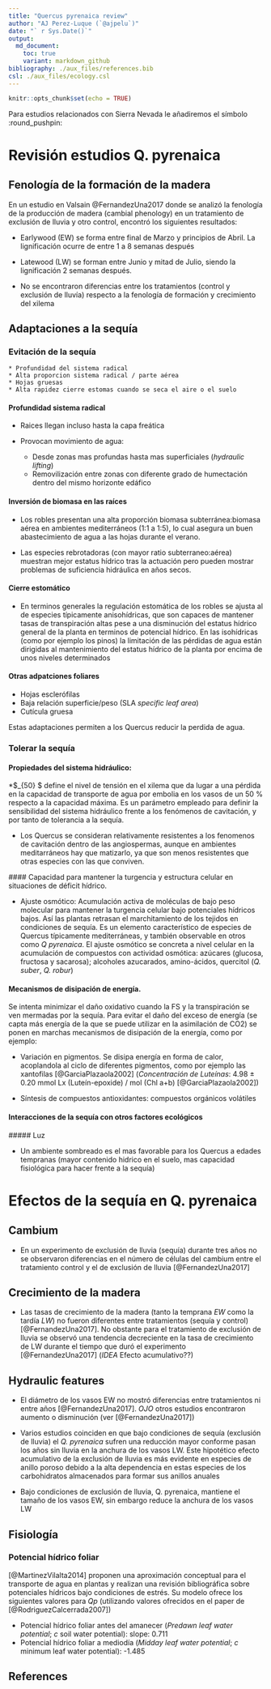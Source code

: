 ```yaml
---
title: "Quercus pyrenaica review"
author: "AJ Perez-Luque (`@ajpelu`)"
date: "` r Sys.Date()`"
output:  
  md_document:
    toc: true
    variant: markdown_github
bibliography: ./aux_files/references.bib
csl: ./aux_files/ecology.csl
---
```


```r
knitr::opts_chunk$set(echo = TRUE)
```

Para estudios relacionados con Sierra Nevada le añadiremos el símbolo :round_pushpin: 


# Revisión estudios Q. pyrenaica 

## Fenología de la formación de la madera

En un estudio en Valsain @FernandezUna2017 donde se analizó la fenología de la producción de madera (cambial phenology) en un tratamiento de exclusión de lluvia y otro control, encontró los siguientes resultados:

* Earlywood (EW) se forma entre final de Marzo y principios de Abril. La lignificación ocurre de entre 1 a 8 semanas después

* Latewood (LW) se forman entre Junio y mitad de Julio, siendo la lignificación 2 semanas después. 

* No se encontraron diferencias entre los tratamientos (control y exclusión de lluvía) respecto a la fenología de formación y crecimiento del xilema 

## Adaptaciones a la sequía

### Evitación de la sequía 

    * Profundidad del sistema radical
    * Alta proporcion sistema radical / parte aérea 
    * Hojas gruesas 
    * Alta rapidez cierre estomas cuando se seca el aire o el suelo 

#### Profundidad sistema radical
* Raices llegan incluso hasta la capa freática
* Provocan movimiento de agua:

    * Desde zonas mas profundas hasta mas superficiales (*hydraulic lifting*) 
    * Removilización entre zonas con diferente grado de humectación dentro del mismo horizonte edáfico 

#### Inversión de biomasa en las raíces
* Los robles presentan una alta proporción biomasa subterránea:biomasa aérea en ambientes mediterráneos (1:1 a 1:5), lo cual asegura un buen abastecimiento de agua a las hojas durante el verano. 

* Las especies rebrotadoras (con mayor ratio subterraneo:aérea) muestran mejor estatus hídrico tras la actuación pero pueden mostrar problemas de suficiencia hidráulica en años secos. 

#### Cierre estomático 
* En terminos generales la regulación estomática de los robles se ajusta al de especies típicamente anisohídricas, que son capaces de mantener tasas de transpiración altas pese a una disminución del estatus hídrico general de la planta en terminos de potencial hídrico. En las isohídricas (como por ejemplo los pinos) la limitación de las pérdidas de agua están dirigidas al mantenimiento del estatus hídrico de la planta por encima de unos niveles determinados 
    
#### Otras adpatciones foliares
* Hojas esclerófilas 
* Baja relación superficie/peso (SLA *specific leaf area*)
* Cutícula gruesa

Estas adaptaciones permiten a los Quercus reducir la perdida de agua. 
    
### Tolerar la sequía 

#### Propiedades del sistema hidráulico: 

  *$\psi_{50} $ define el nivel de tensión en el xilema que da lugar a una pérdida en la capacidad de transporte de agua por embolia en los vasos de un 50 % respecto a la capacidad máxima. Es un parámetro empleado para definir la sensibilidad del sistema hidráulico frente a los fenómenos de cavitación, y por tanto de tolerancia a la sequía.  
  
  * Los Quercus se consideran relativamente resistentes a los fenomenos de cavitación dentro de las angiospermas, aunque en ambientes meditarráneos hay que matizarlo, ya que son menos resistentes que otras especies con las que conviven. 
  
#### Capacidad para mantener la turgencia y estructura celular en situaciones de déficit hídrico.

* Ajuste osmótico: Acumulación activa de moléculas de bajo peso molecular para mantener la turgencia celular bajo potenciales hídricos bajos. Así las plantas retrasan el marchitamiento de los tejidos en condiciones de sequía. Es un elemento característico de especies de Quercus típicamente mediterráneas, y también observable en otros como *Q pyrenaica*. El ajuste osmótico se concreta a nivel celular en la acumulación de compuestos con actividad osmótica: azúcares (glucosa, fructosa y sacarosa); alcoholes azucarados, amino-ácidos, quercitol (*Q. suber*, *Q. robur*) 

#### Mecanismos de disipación de energía. 
Se intenta minimizar el daño oxidativo cuando la FS y la transpiración se ven mermadas por la sequía. Para evitar el daño del exceso de energía (se capta más energía de la que se puede utilizar en la asimilación de CO2) se ponen en marchas mecanismos de disipación de la energía, como por ejemplo: 

* Variación en pigmentos. Se disipa energía en forma de calor, acoplandola al ciclo de diferentes pigmentos, como por ejemplo las xantofilas [@GarciaPlazaola2002] (*Concentración de Luteínas*: 4.98 ± 0.20 mmol Lx (Luteín-epoxide) / mol (Chl a+b) [@GarciaPlazaola2002])

* Síntesis de compuestos antioxidantes: compuestos orgánicos volátiles

#### Interacciones de la sequía con otros factores ecológicos
##### Luz 

* Un ambiente sombreado es el mas favorable para los Quercus a edades tempranas (mayor contenido hidrico en el suelo, mas capacidad fisiológica para hacer frente a la sequía)

# Efectos de la sequía en Q. pyrenaica

## Cambium 

* En un experimento de exclusión de lluvia (sequía) durante tres años no se observaron diferencias en el número de células del cambium entre el tratamiento control y el de exclusión de lluvia [@FernandezUna2017] 

## Crecimiento de la madera 

* Las tasas de crecimiento de la madera (tanto la temprana *EW* como la tardía *LW*) no fueron diferentes entre tratamientos (sequía y control) [@FernandezUna2017]. No obstante para el tratamiento de exclusión de lluvia se observó una tendencia decreciente en la tasa de crecimiento de LW durante el tiempo que duró el experimento [@FernandezUna2017] ($IDEA$ Efecto acumulativo??)

## Hydraulic features 

* El diámetro de los vasos EW no mostró diferencias entre tratamientos ni entre años [@FernandezUna2017]. $OJO$ otros estudios encontraron aumento o disminución (ver [@FernandezUna2017])

* Varios estudios coinciden en que bajo condiciones de sequía (exclusión de lluvia) el *Q. pyrenaica* sufren una reducción mayor conforme pasan los años sin lluvia en la anchura de los vasos LW. Este hipotético efecto acumulativo de la exclusión de lluvia es más evidente en especies de anillo poroso debido a la alta dependencia en estas especies de los carbohidratos almacenados para formar sus anillos anuales

* Bajo condiciones de exclusión de lluvia, Q. pyrenaica, mantiene el tamaño de los vasos EW, sin embargo reduce la anchura de los vasos LW 




## Fisiología 

### Potencial hídrico foliar

[@MartinezVilalta2014] proponen una aproximación conceptual para el transporte de agua en plantas y realizan una revisión bibliográfica sobre potenciales hídricos bajo condiciones de estrés. Su modelo ofrece los siguientes valores para *Qp* (utilizando valores ofrecidos en el paper de [@RodriguezCalcerrada2007])

* Potencial hídrico foliar antes del amanecer (*Predawn leaf water potential*; *c* soil water potential): slope: 0.711 
* Potencial hídrico foliar a mediodía  (*Midday leaf water potential*; *c* minimum leaf water potential): -1.485 

## References 